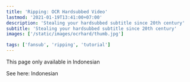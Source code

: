 ```yaml
---
title: 'Ripping: OCR Hardsubbed Video'
lastmod: '2021-01-19T13:41:00+07:00'
description: 'Stealing your hardsubbed subtitle since 20th century'
subtitle: 'Stealing your hardsubbed subtitle since 20th century'
images: ['/static/images/ocrhard/thumb.jpg']

tags: ['fansub', 'ripping', 'tutorial']
---
```


This page only available in Indonesian

<!--more-->

See here: <Link locale="id" href="/posts/hardsubocr">Indonesian </Link>
